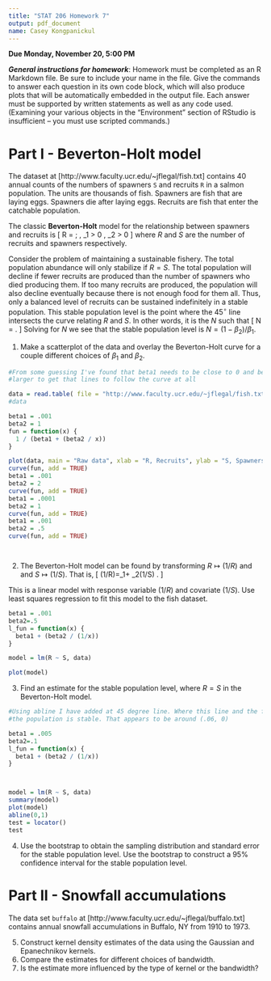 ---
title: "STAT 206 Homework 7"
output: pdf_document
name: Casey Kongpanickul
---

**Due Monday, November 20, 5:00 PM**

***General instructions for homework***: Homework must be completed as an R Markdown file.  Be sure to include your name in the file.  Give the commands to answer each question in its own code block, which will also produce plots that will be automatically embedded in the output file. Each answer must be supported by written statements as well as any code used.  (Examining your various objects in the "Environment" section of RStudio is insufficient -- you must use scripted commands.)

Part I - Beverton-Holt model
==========

The dataset at [http://www.faculty.ucr.edu/~jflegal/fish.txt] contains 40 annual counts of the numbers of spawners `S` and recruits `R` in a salmon population.  The units are thousands of fish. Spawners are fish that are laying eggs. Spawners die after laying eggs. Recruits are fish that enter the catchable population.

The classic **Beverton-Holt** model for the relationship between spawners and recruits is
\[
R = \frac{1}{\beta_1 + \beta_2 / S} \; , \quad \beta_1 > 0 , \beta_2 > 0
\]
where $R$ and $S$ are the number of recruits and spawners respectively.

Consider the problem of maintaining a sustainable fishery. The total population abundance will only stabilize if $R=S$. The total population will decline if fewer recruits are produced than the number of spawners who died producing them. If too many recruits are produced, the population will also decline eventually because there is not enough food for them all. Thus, only a balanced level of recruits can be sustained indefinitely in a stable population. This stable population level is the point where the $45^\circ$ line intersects the curve relating $R$ and $S$. In other words, it is the $N$ such that
\[
N = \frac{1}{\beta_1 + \beta_2 / N} .
\]
Solving for $N$ we see that the stable population level is $N = (1 - \beta_2) / \beta_1$.

1. Make a scatterplot of the data and overlay the Beverton-Holt curve for a couple different choices of $\beta_1$ and $\beta_2$.


```{r}

#From some guessing I've found that beta1 needs to be close to 0 and beta2 needs to be realtively much
#larger to get that lines to follow the curve at all

data = read.table( file = "http://www.faculty.ucr.edu/~jflegal/fish.txt", header = TRUE)
#data

beta1 = .001
beta2 = 1
fun = function(x) {
  1 / (beta1 + (beta2 / x))
}

plot(data, main = "Raw data", xlab = "R, Recruits", ylab = "S, Spawners")
curve(fun, add = TRUE)
beta1 = .001
beta2 = 2
curve(fun, add = TRUE)
beta1 = .0001
beta2 = 1
curve(fun, add = TRUE)
beta1 = .001
beta2 = .5
curve(fun, add = TRUE)




```


2. The Beverton-Holt model can be found by transforming $R \mapsto (1/R)$ and  and $S \mapsto (1/S)$.  That is, 
\[
(1/R)=\beta_1+ \beta_2(1/S) .
\]

This is a linear model with response variable $(1/R)$ and covariate $(1/S)$. Use least squares regression to fit this model to the fish dataset.

```{r}

beta1 = .001
beta2=.5
l_fun = function(x) {
  beta1 + (beta2 / (1/x))
}

model = lm(R ~ S, data)

plot(model)

```

3. Find an estimate for the stable population level, where $R=S$ in the Beverton-Holt model.


```{r}

#Using abline I have added at 45 degree line. Where this line and the fitted line meet is where
#the population is stable. That appears to be around (.06, 0)

beta1 = .005
beta2=.1
l_fun = function(x) {
  beta1 + (beta2 / (1/x))
}



model = lm(R ~ S, data)
summary(model)
plot(model)
abline(0,1)
test = locator()
test
```

4. Use the bootstrap to obtain the sampling distribution and standard error for the stable population level.  Use the bootstrap to construct a 95% confidence interval for the stable population level.

Part II - Snowfall accumulations
==========

The data set `buffalo` at [http://www.faculty.ucr.edu/~jflegal/buffalo.txt] contains annual snowfall accumulations in Buffalo, NY from 1910 to 1973. 

5. Construct kernel density estimates of the data using the Gaussian and Epanechnikov kernels. 
6. Compare the estimates for different choices of bandwidth.
7. Is the estimate more influenced by the type of kernel or the bandwidth? 


